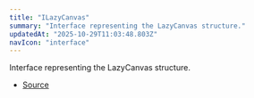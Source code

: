 ```yaml
---
title: "ILazyCanvas"
summary: "Interface representing the LazyCanvas structure."
updatedAt: "2025-10-29T11:03:48.803Z"
navIcon: "interface"
---
```



Interface representing the LazyCanvas structure.

<Table data={{ headers: [{"content":"Property","key":"property","sortable":true},{"content":"Type","key":"type","sortable":true},{"content":"Value","key":"value","sortable":true},{"content":"Description","key":"description"}], rows: [["canvas","Canvas \\| SvgCanvas","\\-","The canvas instance, which can be either a Canvas or SvgCanvas."],["ctx","SKRSContext2D","\\-","The 2D rendering context of the canvas."],["manager","\\{\n  animation: AnimationManager,\n  fonts: FontsManager,\n  layers: LayersManager,\n  plugins: PluginManager,\n  render: RenderManager\n}","\\-","The manager object containing various managers for layers, rendering, fonts, animation, and plugins."],["options","[ILazyCanvasOptions](/LazyCanvas/interfaces/ILazyCanvasOptions)","\\-","The options for configuring the LazyCanvas instance."]] }} />


- [Source](https://github.com/NMMTY/LazyCanvas/blob/e5b83021346e886d435469de8abb93654e0fb45d/packages/lazycanvas/src/structures/LazyCanvas.ts#L11)
